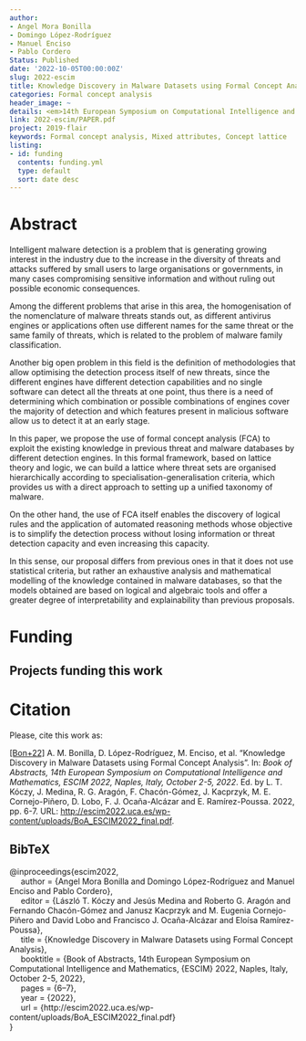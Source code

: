 ```yaml
---
author:
- Angel Mora Bonilla
- Domingo López-Rodríguez
- Manuel Enciso
- Pablo Cordero
Status: Published
date: '2022-10-05T00:00:00Z'
slug: 2022-escim
title: Knowledge Discovery in Malware Datasets using Formal Concept Analysis
categories: Formal concept analysis
header_image: ~
details: <em>14th European Symposium on Computational Intelligence and Mathematics</em>
link: 2022-escim/PAPER.pdf
project: 2019-flair
keywords: Formal concept analysis, Mixed attributes, Concept lattice
listing:
- id: funding
  contents: funding.yml
  type: default
  sort: date desc
---
```




# Abstract


Intelligent malware detection is a problem that is generating growing interest in the industry due to the increase in the diversity of threats and attacks suffered by small users to large organisations or governments, in many cases compromising sensitive information and without ruling out possible economic consequences.

Among the different problems that arise in this area, the homogenisation of the nomenclature of malware threats stands out, as different antivirus engines or applications often use different names for the same threat or the same family of threats, which is related to the problem of malware family classification. 

Another big open problem in this field is the definition of methodologies that allow optimising the detection process itself of new threats, since the different engines have different detection capabilities and no single software can detect all the threats at one point, thus there is a need of determining which combination or possible combinations of engines cover the majority of detection and which features present in malicious software allow us to detect it at an early stage.

In this paper, we propose the use of formal concept analysis (FCA) to exploit the existing knowledge in previous threat and malware databases by different detection engines. In this formal framework, based on lattice theory and logic, we can build a lattice where threat sets are organised hierarchically according to specialisation-generalisation criteria, which provides us with a direct approach to  setting up a unified taxonomy of malware.

On the other hand, the use of FCA itself enables the discovery of logical rules and the application of automated reasoning methods whose objective is to simplify the detection process without losing information or threat detection capacity and even increasing this capacity.

In this sense, our proposal differs from previous ones in that it does not use statistical criteria, but rather an exhaustive analysis and mathematical modelling of the knowledge contained in malware databases, so that the models obtained are based on logical and algebraic tools and offer a greater degree of interpretability and explainability than previous proposals.




# Funding
::: {.callout-note appearance='minimal' collapse=false}
## Projects funding this work

:::{#funding}
:::
:::




# Citation
Please, cite this work as:


<a name=bib-escim2022></a>[[Bon+22]](#cite-escim2022) A. M. Bonilla, D. López-Rodríguez, M. Enciso, et al. “Knowledge Discovery in Malware Datasets using Formal Concept Analysis”. In: _Book of Abstracts, 14th European Symposium on Computational Intelligence and Mathematics, ESCIM 2022, Naples, Italy, October 2-5, 2022_. Ed. by L. T. Kóczy, J. Medina, R. G. Aragón, F. Chacón-Gómez, J. Kacprzyk, M. E. Cornejo-Piñero, D. Lobo, F. J. Ocaña-Alcázar and E. Ramírez-Poussa. 2022, pp. 6-7. URL: [http://escim2022.uca.es/wp-content/uploads/BoA_ESCIM2022_final.pdf](http://escim2022.uca.es/wp-content/uploads/BoA_ESCIM2022_final.pdf).

::: {.callout-note appearance="minimal" collapse=true}

## BibTeX

@inproceedings{escim2022,<br>&nbsp;&nbsp;&nbsp;&nbsp;  author    = {Angel Mora Bonilla and Domingo López-Rodríguez and Manuel Enciso and Pablo Cordero},<br>&nbsp;&nbsp;&nbsp;&nbsp;  editor    = {László T. Kóczy and Jesús Medina and Roberto G. Aragón and Fernando Chacón-Gómez and Janusz Kacprzyk and M. Eugenia Cornejo-Piñero and David Lobo and Francisco J. Ocaña-Alcázar and Eloísa Ramírez-Poussa},<br>&nbsp;&nbsp;&nbsp;&nbsp;  title     = {Knowledge Discovery in Malware Datasets using Formal Concept Analysis},<br>&nbsp;&nbsp;&nbsp;&nbsp;  booktitle = {Book of Abstracts, 14th European Symposium on Computational Intelligence and Mathematics, {ESCIM} 2022, Naples, Italy, October 2-5, 2022},<br>&nbsp;&nbsp;&nbsp;&nbsp;  pages     = {6--7},<br>&nbsp;&nbsp;&nbsp;&nbsp;  year      = {2022},<br>&nbsp;&nbsp;&nbsp;&nbsp;  url       = {http://escim2022.uca.es/wp-content/uploads/BoA_ESCIM2022_final.pdf}<br>}

:::


